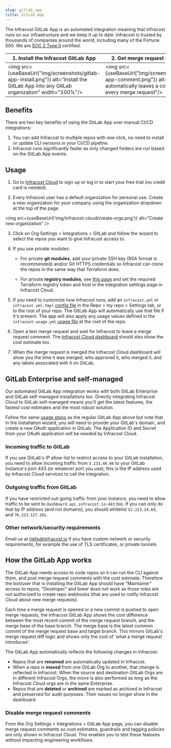 ```yaml
---
slug: gitlab_app
title: GitLab App
---
```



The Infracost GitLab App is an automated integration meaning that Infracost runs on our infrastructure and we keep it up to date. Infracost is trusted by thousands of companies around the world, including many of the Fortune 500. We are <a href="https://www.infracost.io/security/" target="_self" rel="">SOC 2 Type II</a> certified.

| 1. Install the Infracost GitLab App                                                                                                      | 2. Get merge request comments                                                                                                           |
| ---------------------------------------------------------------------------------------------------------------------------------------- | --------------------------------------------------------------------------------------------------------------------------------------- |
| <img src={useBaseUrl("img/screenshots/gitlab-app-install.png")} alt="Install the GitLab App into any GitLab organization" width="100%"/> | <img src={useBaseUrl("img/screenshots/gitlab-app-comment.png")} alt="Infracost automatically leaves a comment on every merge request"/> |

## Benefits

There are two key benefits of using the GitLab App over manual CI/CD integrations:

1. You can add Infracost to multiple repos with one click, no need to install or update CLI versions in your CI/CD pipeline.
2. Infracost runs significantly faster as only changed folders are run based on the GitLab App events.

## Usage

1. Go to [Infracost Cloud](https://dashboard.infracost.io) to sign up or log in to start your free trial (no credit card is needed).

2. Every Infracost user has a default organization for personal use. Create a new organization for your company using the organization dropdown at the top of the page.

<img src={useBaseUrl('img/infracost-cloud/create-orgs.png')} alt="Create new organization" />

3. Click on Org Settings > Integrations > GitLab and follow the wizard to select the repos you want to give Infracost access to.

4. If you use private modules:

   - For private **git modules**, add your private SSH key (RSA format is recommended) and/or Git HTTPS credentials so Infracost can clone the repos in the same way that Terraform does.

   - For private **registry modules**, see [this page](/docs/features/terraform_modules/#registry-modules) and set the required Terraform registry token and host in the integration settings page in Infracost Cloud.

5. If you need to customize how Infracost runs, add an `infracost.yml` or `infracost.yml.tmpl` [config file](/docs/features/config_file/) in the Repo > my repo > Settings tab, or to the root of your repo. The GitLab App will automatically use that file if it's present. The app will also apply any usage values defined in the `infracost-usage.yml` [usage file](/docs/features/usage_based_resources/) at the root of the repo.

6. Open a test merge request and wait for Infracost to leave a merge request comment. The [Infracost Cloud dashboard](https://dashboard.infracost.io) should also show the cost estimate too.

7. When the merge request is merged the Infracost Cloud dashboard will show you the time it was merged, who approved it, who merged it, and any labels associated with it on GitLab.

## GitLab Enterprise and self-managed

Our automated GitLab App integration works with both GitLab Enterprise and GitLab self-managed installations too. Directly integrating Infracost Cloud to GitLab self-managed means you'll get the latest features, the fastest cost estimates and the most robust solution.

Follow the same [usage steps](#usage) as the regular GitLab App above but note that in the installation wizard, you will need to provide your GitLab's domain, and create a new OAuth application in GitLab. The Application ID and Secret from your OAuth application will be needed by Infracost Cloud.

### Incoming traffic to GitLab

If you use GitLab's IP allow-list to restrict access to your GitLab installation, you need to allow incoming traffic from `3.133.40.66` to your GitLab instance's port 443 (or whatever port you use); this is the IP address used by Infracost Cloud services to call the integration.

### Outgoing traffic from GitLab

If you have restricted out-going traffic from your instance, you need to allow traffic to be sent to `dashboard.api.infracost.io:443` too. If you can only do that by IP address (and not domains), you should whitelist `52.223.24.69`, and `76.223.127.201`.

### Other network/security requirements

Email us at [hello@infracost.io](mailto:hello@infracost.io) if you have custom network or security requirements, for example the use of TLS certificates, or private tunnels.

## How the GitLab App works

The GitLab App needs access to code repos so it can run the CLI against them, and post merge request comments with the cost estimate. Therefore the bot/user that is installing the GitLab App should have "Maintainer" access to repos; "Developer" and lower does not work as those roles are not authorized to create repo webhooks (that are used to notify Infracost Cloud about new merge requests).

Each time a merge request is opened or a new commit is pushed to open merge requests, the Infracost GitLab App shows the cost difference between the most recent commit of the merge request branch, and the merge base of the base branch. The merge base is the latest common commit of the merge request base and target branch. This mirrors GitLab's merge request diff logic and shows only the cost of 'what a merge request introduces'.

The GitLab App automatically reflects the following changes in Infracost:

- Repos that are **renamed** are automatically updated in Infracost.
- When a repo is **moved** from one GitLab Org to another, that change is reflected in Infracost. When the source and destination GitLab Orgs are in different Infracost Orgs, the move is also performed as long as the Infracost Cloud orgs are in the same Enterprise.
- Repos that are **deleted** or **archived** are marked as archived in Infracost and preserved for audit purposes. Their issues no longer show in the dashboard.

### Disable merge request comments

From the Org Settings > Integrations > GitLab App page, you can disable merge request comments so cost estimates, guardrails and tagging policies are only shown in Infracost Cloud. This enables you to test these features without impacting engineering workflows.
